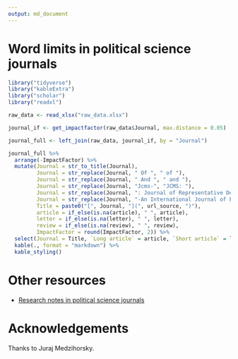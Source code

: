 ```yaml
---
output: md_document
---
```


# Word limits in political science journals

```r
library("tidyverse")
library("kableExtra")
library("scholar")
library("readxl")

raw_data <- read_xlsx("raw_data.xlsx")

journal_if <- get_impactfactor(raw_data$Journal, max.distance = 0.05)

journal_full <- left_join(raw_data, journal_if, by = "Journal")

journal_full %>%
  arrange(-ImpactFactor) %>%
  mutate(Journal = str_to_title(Journal),
         Journal = str_replace(Journal, " Of ", " of "),
         Journal = str_replace(Journal, " And ", " and "),
         Journal = str_replace(Journal, "Jcms-", "JCMS: "),
         Journal = str_replace(Journal, ": Journal of Representative Democracy", ""),
         Journal = str_replace(Journal, "-An International Journal of Policy Administration and Institutions", ""),
         Title = paste0("[", Journal, "](", url_source, ")"),
         article = if_else(is.na(article), " ", article),
         letter = if_else(is.na(letter), " ", letter),
         review = if_else(is.na(review), " ", review),
         ImpactFactor = round(ImpactFactor, 2)) %>%
  select(Journal = Title, `Long article` = article, `Short article` = letter, `Review` = review, `Impact factor` = ImpactFactor) %>%
  kable(., format = "markdown") %>% 
  kable_styling()
```

# Other resources

- [Research notes in political science journals](https://resulumit.com/blog/polisci-research-notes/)

# Acknowledgements

Thanks to Juraj Medzihorsky.